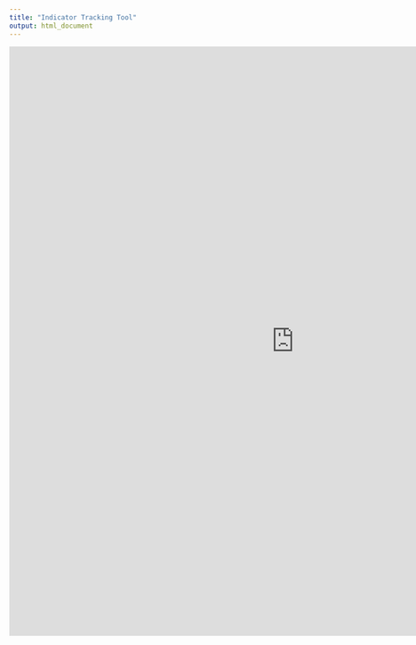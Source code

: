 ```yaml
---
title: "Indicator Tracking Tool"
output: html_document
---
```


<style type="text/css">
.title {
  display: none;
}

#getting-started img {
  margin-right: 10px;
}

</style>

<div class="row" style="padding-top: 0px;">

<iframe width="1024" height="1060" src="https://app.powerbi.com/view?r=eyJrIjoiZDhhOGI4NWQtNmI4YS00NTQxLTk3Y2UtNWEyZmQ4ZmU2NjlhIiwidCI6IjQ4M2Q3NmI3LWVlMzQtNDJjMC05ZDY5LWQ1NzI2NjNhZTc1ZSJ9&pageName=ReportSectionc66a945f0b8c05e81e82" frameborder="0" allowFullScreen="true"></iframe>




</div>

